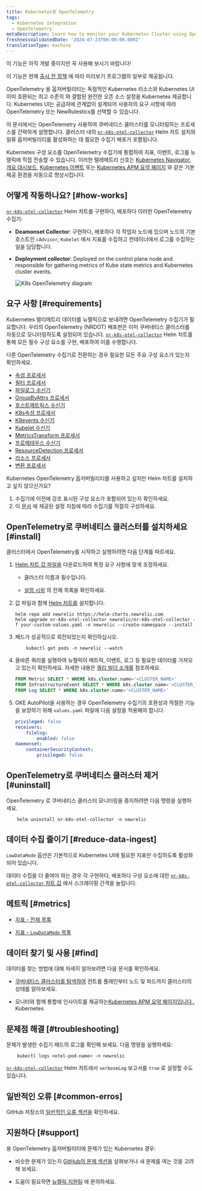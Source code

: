 ```yaml
---
title: Kubernetes용 OpenTelemetry
tags:
  - Kubernetes integration
  - OpenTelemetry
metaDescription: Learn how to monitor your Kubernetes Cluster using OpenTelemetry
freshnessValidatedDate: '2024-07-23T00:00:00.000Z'
translationType: machine
---
```


<Callout title="시사">
  이 기능은 아직 개발 중이지만 꼭 사용해 보시기 바랍니다!

  이 기능은 현재 [출시 전 정책](/docs/licenses/license-information/referenced-policies/new-relic-pre-release-policy) 에 따라 미리보기 프로그램의 일부로 제공됩니다.
</Callout>

OpenTelemetry 용 옵저버빌리티는 독점적인 Kubernetes 리소스와 Kubernetes UI 이미 호환되는 최고 수준의 와 결합된 완전한 오픈 소스 설정을 Kubernetes 제공합니다. Kubernetes UI는 공급자에 관계없이 설계되어 사용자의 요구 사항에 따라 OpenTelemetry 또는 NewRulestics를 선택할 수 있습니다.

이 문서에서는 OpenTelemetry 사용하여 쿠버네티스 클러스터를 모니터링하는 프로세스를 간략하게 설명합니다. 클러스터 내의 [`nr-k8s-otel-collector`](https://github.com/newrelic/helm-charts/tree/master/charts/nr-k8s-otel-collector) Helm 차트 설치와 일류 옵저버빌리티를 활성화하는 데 필요한 수집기 배포가 포함됩니다.

Kubernetes 구성 요소를 OpenTelemetry 수집기에 통합하여 지표, 이벤트, 로그를 뉴렐릭에 직접 전송할 수 있습니다. 이러한 텔레메트리 신호는 [Kubernetes Navigator](/docs/kubernetes-pixie/kubernetes-integration/understand-use-data/kubernetes-cluster-explorer/#navigator-preview), [개요 대시보드](/docs/kubernetes-pixie/kubernetes-integration/understand-use-data/kubernetes-cluster-explorer/#cluster-overview-dashboard), [Kubernetes 이벤트](/docs/kubernetes-pixie/kubernetes-integration/understand-use-data/kubernetes-cluster-explorer/#browse-your-kubernetes-events) 또는 [Kubernetes APM 요약 페이지](/docs/apm/apm-ui-pages/monitoring/kubernetes-summary-page/) 와 같은 기본 제공 환경을 자동으로 향상시킵니다.

## 어떻게 작동하나요? [#how-works]

[`nr-k8s-otel-collector`](https://github.com/newrelic/helm-charts/tree/master/charts/nr-k8s-otel-collector) Helm 차트를 구현하다, 배포하다 이러한 OpenTelemetry 수집기:

* **Deamonset Collector**: 구현하다, 배포하다 각 작업자 노드에 있으며 노드의 기본 호스트인 `cAdvisor`, `Kubelet` 에서 지표를 수집하고 컨테이너에서 로그를 수집하는 일을 담당합니다.

* **Deployment collector**: Deployed on the control plane node and responsible for gathering metrics of Kube state metrics and Kubernetes cluster events.

  <img title="K8s OpenTelemetry diagram" alt="K8s OpenTelemetry diagram" src="/images/infrastructure_diagram_k8s-otel-stack.webp" />

## 요구 사항 [#requirements]

Kubernetes 텔리메트리 데이터를 뉴렐릭으로 보내려면 OpenTelemetry 수집기가 필요합니다. 우리의 OpenTelemetry (NRDOT) 배포판은 이미 쿠버네티스 클러스터를 자동으로 모니터링하도록 설정되어 있습니다. [`nr-k8s-otel-collector`](https://github.com/newrelic/helm-charts/tree/master/charts/nr-k8s-otel-collector) Helm 차트를 통해 모든 필수 구성 요소를 구현, 배포하여 이를 수행합니다.

다른 OpenTelemetry 수집기로 전환하는 경우 필요한 모든 주요 구성 요소가 있는지 확인하세요.

* [속성 프로세서](https://github.com/open-telemetry/opentelemetry-collector-contrib/tree/main/processor/attributesprocessor)
* [필터 프로세서](https://github.com/open-telemetry/opentelemetry-collector-contrib/tree/main/processor/filterprocessor)
* [파일로그 수신기](https://github.com/open-telemetry/opentelemetry-collector-contrib/tree/main/receiver/filelogreceiver)
* [GroupByAttrs 프로세서](https://github.com/open-telemetry/opentelemetry-collector-contrib/tree/main/processor/groupbyattrsprocessor)
* [호스트메트릭스 수신기](https://github.com/open-telemetry/opentelemetry-collector-contrib/tree/main/receiver/hostmetricsreceiver)
* [K8s속성 프로세서](https://github.com/open-telemetry/opentelemetry-collector-contrib/tree/main/processor/k8sattributesprocessor)
* [K8events 수신기](https://github.com/open-telemetry/opentelemetry-collector-contrib/tree/main/receiver/k8seventsreceiver)
* [Kubelet 수신기](https://github.com/open-telemetry/opentelemetry-collector-contrib/tree/main/receiver/kubeletstatsreceiver)
* [MetricsTransform 프로세서](https://github.com/open-telemetry/opentelemetry-collector-contrib/tree/main/processor/metricstransformprocessor)
* [프로메테우스 수신기](https://github.com/open-telemetry/opentelemetry-collector-contrib/tree/main/receiver/prometheusreceiver)
* [ResourceDetection 프로세서](https://github.com/open-telemetry/opentelemetry-collector-contrib/tree/main/processor/resourcedetectionprocessor)
* [리소스 프로세서](https://github.com/open-telemetry/opentelemetry-collector-contrib/tree/main/processor/resourceprocessor)
* [변환 프로세서](https://github.com/open-telemetry/opentelemetry-collector-contrib/tree/main/processor/transformprocessor)

<Callout variant="tip">
  Kubernetes OpenTelemetry 옵저버빌리티를 사용하고 싶지만 Helm 차트를 설치하고 싶지 않으신가요?

  1. 수집기에 이전에 강조 표시된 구성 요소가 포함되어 있는지 확인하세요.
  2. 이 [문서](https://github.com/newrelic/helm-charts/blob/master/charts/nr-k8s-otel-collector/collector.md) 에 제공된 설정 지침에 따라 수집기를 적절히 구성하세요.
</Callout>

## OpenTelemetry로 쿠버네티스 클러스터를 설치하세요 [#install]

클러스터에서 OpenTelemetry를 시작하고 실행하려면 다음 단계를 따르세요.

1. [Helm 차트 값 파일을](https://github.com/newrelic/helm-charts/tree/master/charts/nr-k8s-otel-collector/values.yaml#L20-L24) 다운로드하여 특정 요구 사항에 맞게 조정하세요.

   * 클러스터 이름과 <InlinePopover type="licenseKey" />필수입니다.

   * [설정 시위](https://github.com/newrelic/helm-charts/tree/master/charts/nr-k8s-otel-collector#values) 의 전체 목록을 확인하세요.

2. 값 파일과 함께 [Helm 차트를](https://github.com/newrelic/helm-charts/tree/master/charts/nr-k8s-otel-collector) 설치합니다.

   ```shell
   helm repo add newrelic https://helm-charts.newrelic.com
   helm upgrade nr-k8s-otel-collector newrelic/nr-k8s-otel-collector -f your-custom-values.yaml -n newrelic --create-namespace --install
   ```

3. 패드가 성공적으로 회전되었는지 확인하십시오.

   ```shell
       kubectl get pods -n newrelic --watch
   ```

4. 올바른 쿼리를 실행하여 뉴렐릭이 메트릭, 이벤트, 로그 등 필요한 데이터를 가져오고 있는지 확인하세요. 자세한 내용은 [쿼리 빌더 소개를](/docs/query-your-data/explore-query-data/query-builder/introduction-query-builder/) 참조하세요.

   ```sql
   FROM Metric SELECT * WHERE k8s.cluster.name='<CLUSTER_NAME>'
   FROM InfrastructureEvent SELECT * WHERE k8s.cluster.name='<CLUSTER_NAME>'
   FROM Log SELECT * WHERE k8s.cluster.name='<CLUSTER_NAME>'
   ```

5. GKE AutoPilot을 사용하는 경우 OpenTelemetry 수집기의 호환성과 적절한 기능을 보장하기 위해 `values.yaml` 파일에 다음 설정을 적용해야 합니다.

   ```yaml
   privileged: false
   receivers:
       filelog:
           enabled: false
   daemonset:
       containerSecurityContext:
           privileged: false
   ```

## OpenTelemetry로 쿠버네티스 클러스터 제거 [#uninstall]

OpenTelemetry 로 쿠버네티스 클러스터 모니터링을 중지하려면 다음 명령을 실행하세요.

```shell
    helm uninstall nr-k8s-otel-collector -n newrelic
```

## 데이터 수집 줄이기 [#reduce-data-ingest]

`LowDataMode` 옵션은 기본적으로 Kubernetes UI에 필요한 지표만 수집하도록 활성화되어 있습니다.

데이터 수집을 더 줄여야 하는 경우 각 구현하다, 배포하다 구성 요소에 대한 [`nr-k8s-otel-collector` 차트 값](https://github.com/newrelic/helm-charts/tree/master/charts/nr-k8s-otel-collector#values) 에서 스크레이핑 간격을 늘립니다.

## 메트릭 [#metrics]

* [지표 - 전체 목록](https://github.com/newrelic/helm-charts/tree/master/charts/nr-k8s-otel-collector/docs/metrics-full.md)

* [지표 - `LowDataMode` 목록](https://github.com/newrelic/helm-charts/tree/master/charts/nr-k8s-otel-collector/docs/metrics-lowDataMode.md)

## 데이터 찾기 및 사용 [#find]

데이터를 찾는 방법에 대해 자세히 알아보려면 다음 문서를 확인하세요.

* [쿠버네티스 클러스터를 탐색하여](/docs/kubernetes-pixie/kubernetes-integration/understand-use-data/kubernetes-cluster-explorer/) 컨트롤 플레인부터 노드 및 파드까지 클러스터의 상태를 알아보세요.

* 모니터와 함께 통합에 인사이트를 제공하는[Kubernetes APM 요약 페이지입니다 .](/docs/apm/apm-ui-pages/monitoring/kubernetes-summary-page/) Kubernetes

## 문제점 해결 [#troubleshooting]

문제가 발생한 수집기 패드의 로그를 확인해 보세요. 다음 명령을 실행하세요:

```shell
    kubectl logs <otel-pod-name> -n newrelic
```

[`nr-k8s-otel-collector`](https://github.com/newrelic/helm-charts/tree/master/charts/nr-k8s-otel-collector#values) Helm 차트에서 `verboseLog` 보고서를 `true` 로 설정할 수도 있습니다.

## 일반적인 오류 [#common-erros]

GitHub 저장소의 [일반적인 오류 섹션을](https://github.com/newrelic/helm-charts/tree/master/charts/nr-k8s-otel-collector#common-errors) 확인하세요.

## 지원하다 [#support]

용 OpenTelemetry 옵저버빌리티에 문제가 있는 Kubernetes 경우:

* 비슷한 문제가 있는지 [GitHub의 문제 섹션을](https://github.com/newrelic/helm-charts/issues) 살펴보거나 새 문제를 여는 것을 고려해 보세요.

* 도움이 필요하면 [뉴렐릭 지원팀](https://support.newrelic.com/s/) 에 문의하세요.